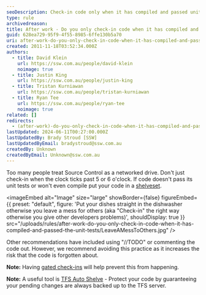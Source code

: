 ```yaml
---
seoDescription: Check-in code only when it has compiled and passed unit tests to avoid leaving a mess for others
type: rule
archivedreason:
title: After work - Do you only check-in code when it has compiled and passed the unit tests?
guid: 628ea729-95f9-4f55-8985-6ffe130b5a70
uri: after-work-do-you-only-check-in-code-when-it-has-compiled-and-passed-the-unit-tests
created: 2011-11-18T03:52:34.000Z
authors:
  - title: David Klein
    url: https://ssw.com.au/people/david-klein
    noimage: true
  - title: Justin King
    url: https://ssw.com.au/people/justin-king
  - title: Tristan Kurniawan
    url: https://ssw.com.au/people/tristan-kurniawan
  - title: Ryan Tee
    url: https://ssw.com.au/people/ryan-tee
    noimage: true
related: []
redirects:
  - (after-work)-do-you-only-check-in-code-when-it-has-compiled-and-passed-the-unit-tests
lastUpdated: 2024-06-11T00:27:00.000Z
lastUpdatedBy: Brady Stroud [SSW]
lastUpdatedByEmail: bradystroud@ssw.com.au
createdBy: Unknown
createdByEmail: Unknown@ssw.com.au
---
```


Too many people treat Source Control as a networked drive. Don't just check-in when the clock ticks past 5 or 6 o'clock. If code doesn't pass its unit tests or won't even compile put your code in a [shelveset](http://msdn.microsoft.com/en-us/library/ms181403.aspx).

<imageEmbed
  alt="Image"
  size="large"
  showBorder={false}
  figureEmbed={{
    preset: "default",
    figure: 'Put your dishes straight in the dishwasher otherwise you leave a mess for others (aka "Check-in" the right way otherwise you give other developers problems)',
    shouldDisplay: true
  }}
  src="/uploads/rules/after-work-do-you-only-check-in-code-when-it-has-compiled-and-passed-the-unit-tests/LeaveAMessToOthers.jpg"
/>

Other recommendations have included using "//TODO" or commenting the code out. However, we recommend avoiding this practice as it increases the risk that the code is forgotten about.

**Note:** Having [gated check-ins](/do-you-know-the-minimum-builds-to-create-for-your-project) will help prevent this from happening.

**Note:** A useful tool is [TFS Auto Shelve](https://marketplace.visualstudio.com/items?itemName=Vercellone.TFSAutoShelveforVisualStudio2017) - Protect your code by guaranteeing your pending changes are always backed up to the TFS server.
